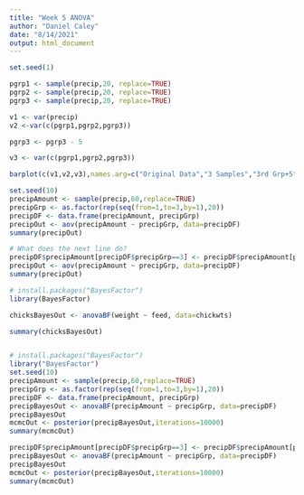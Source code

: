 ```yaml
---
title: "Week 5 ANOVA"
author: "Daniel Caley"
date: "8/14/2021"
output: html_document
---
```


```r

set.seed(1)

pgrp1 <- sample(precip,20, replace=TRUE)
pgrp2 <- sample(precip,20, replace=TRUE)
pgrp3 <- sample(precip,20, replace=TRUE)

v1 <- var(precip)
v2 <-var(c(pgrp1,pgrp2,pgrp3))

pgrp3 <- pgrp3 - 5

v3 <- var(c(pgrp1,pgrp2,pgrp3))

barplot(c(v1,v2,v3),names.arg=c("Original Data","3 Samples","3rd Grp+5"))


```

```r

set.seed(10)  
precipAmount <- sample(precip,60,replace=TRUE)
precipGrp <- as.factor(rep(seq(from=1,to=3,by=1),20))
precipDF <- data.frame(precipAmount, precipGrp)
precipOut <- aov(precipAmount ~ precipGrp, data=precipDF)
summary(precipOut) 

# What does the next line do?
precipDF$precipAmount[precipDF$precipGrp==3] <- precipDF$precipAmount[precipDF$precipGrp==3] - 7
precipOut <- aov(precipAmount ~ precipGrp, data=precipDF)
summary(precipOut)

```


```r

# install.packages("BayesFactor")
library(BayesFactor)

chicksBayesOut <- anovaBF(weight ~ feed, data=chickwts)

summary(chicksBayesOut)



```


```r

# install.packages("BayesFactor")
library("BayesFactor")
set.seed(10)  
precipAmount <- sample(precip,60,replace=TRUE)
precipGrp <- as.factor(rep(seq(from=1,to=3,by=1),20))
precipDF <- data.frame(precipAmount, precipGrp)
precipBayesOut <- anovaBF(precipAmount ~ precipGrp, data=precipDF)
precipBayesOut
mcmcOut <- posterior(precipBayesOut,iterations=10000)
summary(mcmcOut)

precipDF$precipAmount[precipDF$precipGrp==3] <- precipDF$precipAmount[precipDF$precipGrp==3] - 7
precipBayesOut <- anovaBF(precipAmount ~ precipGrp, data=precipDF)
precipBayesOut
mcmcOut <- posterior(precipBayesOut,iterations=10000)
summary(mcmcOut)

```


